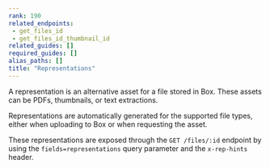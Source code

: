 ```yaml
---
rank: 190
related_endpoints: 
 - get_files_id
 - get_files_id_thumbnail_id
related_guides: []
required_guides: []
alias_paths: []
title: "Representations"
---
```

A representation is an alternative asset for a file stored in Box. These assets
can be PDFs, thumbnails, or text extractions.

Representations are automatically generated for the supported file types, either
when uploading to Box or when requesting the asset.

These representations are exposed through the `GET /files/:id` endpoint by using
the `fields=representations` query parameter and the `x-rep-hints` header.
